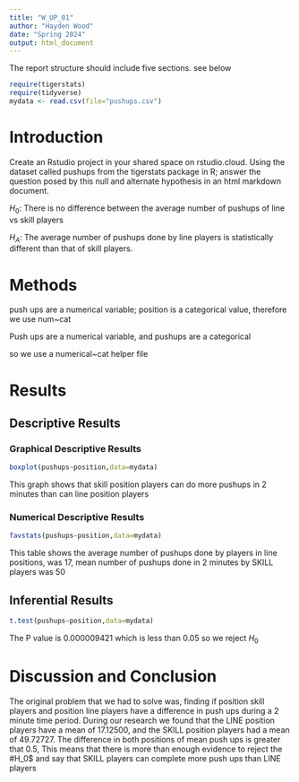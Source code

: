 ```yaml
---
title: "W_UP_01"
author: "Hayden Wood"
date: "Spring 2024"
output: html_document
---
```




The report structure should include five sections.  see below



```r
require(tigerstats)
require(tidyverse)
mydata <- read.csv(file="pushups.csv")
```

# Introduction

<!--In this section you explain what you are trying to show. Where did the data come from? What is the research or other question you are trying to answer?!-->

Create an Rstudio project in your shared space on rstudio.cloud.  Using the dataset called pushups from the tigerstats package in R; answer the question posed by this null and alternate hypothesis in an html markdown document.

$H_0$: There is no difference between the average number of pushups of line vs skill players

$H_A$: The average number of pushups done by line players is statistically different than that of skill players.

# Methods

<!--Decide on your methods: use "variable analysis" or other appropriate descriptors. Make sure to choose at least one graphical method and at least one numerical method.!-->

push ups are a numerical variable; position is a categorical value, therefore we use num~cat

Push ups are a numerical variable, and pushups are a categorical

so we use a numerical~cat helper file

# Results

<!--Divide this section into two sub-sections: One for your descriptive results and one for your inferential results.!-->

## Descriptive Results

### Graphical Descriptive Results

<!--Graphical results here. Make sure to show your code. Provide appropriate labels for axes, giving units if possible, and provide a good title for the graph, too. Use the graphical results to describe the patterns if any that exist in the data as focused toward the research question!-->

```r
boxplot(pushups~position,data=mydata)
```
  
This graph shows that skill position players can do more pushups in 2 minutes than can line position players

### Numerical Descriptive Results

<!--Numerical results go here. Use the numerical results to describe the patterns if any that exist in the data as focused toward the research question!-->



```r
favstats(pushups~position,data=mydata)
```

This table shows the average number of pushups done by players in line positions, was 17, mean number of pushups done in 2 minutes by SKILL players was 50

## Inferential Results

<!--State hypothesis clearly. Make sure your discussion of the inferential test covers all the aspects that the test output produces, such as test statistic, p-value etc. Make a decision about the null hypothesis, explain the assumptions on which the selected test/procedure was based, and why the chosen procedure satisfys the assumptions and is appropriate to answer the research question!-->

```r
t.test(pushups~position,data=mydata)
```

The P value is 0.000009421 which is less than 0.05 so we reject $H_0$

# Discussion and Conclusion

<!--Discussion and conclusion here. If you found a relationship be sure to consider whether the relationship occurs because one of the variavbles causes the other, or whether they perhasps are related for some other reason. Watch the chapter 6 videos from the GeorgeTown videos collection.!-->

The original problem that we had to solve was, finding if position skill players and position line players have a difference in push ups during a 2 minute time period. During our research we found that the LINE position players have a mean of 17.12500, and the SKILL position players had a mean of 49.72727. The difference in both positions of mean push ups is greater that 0.5, This means that there is more than enough evidence to reject the #H_0$ and say that SKILL players can complete more push ups than LINE players